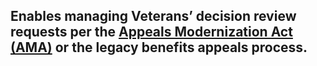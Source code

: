 ## Enables managing Veterans’ decision review requests per the [Appeals Modernization Act (AMA)](https://benefits.va.gov/benefits/appeals.asp) or the legacy benefits appeals process. 